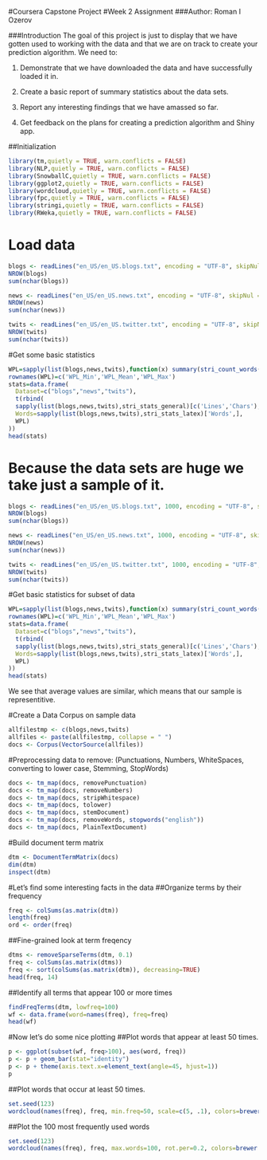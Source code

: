 #Coursera Capstone Project
#Week 2 Assignment
###Author: Roman I Ozerov

###Introduction
The goal of this project is just to display that we have gotten used to working with the data and that we are on track to create your prediction algorithm. We need to:

1. Demonstrate that we have downloaded the data and have successfully loaded it in.

2. Create a basic report of summary statistics about the data sets.

3. Report any interesting findings that we have amassed so far.

4. Get feedback on the plans for creating a prediction algorithm and Shiny app.


##Initialization
```{r}
library(tm,quietly = TRUE, warn.conflicts = FALSE)
library(NLP,quietly = TRUE, warn.conflicts = FALSE)
library(SnowballC,quietly = TRUE, warn.conflicts = FALSE)
library(ggplot2,quietly = TRUE, warn.conflicts = FALSE)
library(wordcloud,quietly = TRUE, warn.conflicts = FALSE)
library(fpc,quietly = TRUE, warn.conflicts = FALSE)
library(stringi,quietly = TRUE, warn.conflicts = FALSE)
library(RWeka,quietly = TRUE, warn.conflicts = FALSE)
```

# Load data
```{r}
blogs <- readLines("en_US/en_US.blogs.txt", encoding = "UTF-8", skipNul = TRUE)
NROW(blogs)
sum(nchar(blogs))

news <- readLines("en_US/en_US.news.txt", encoding = "UTF-8", skipNul = TRUE)
NROW(news)
sum(nchar(news))

twits <- readLines("en_US/en_US.twitter.txt", encoding = "UTF-8", skipNul = TRUE)
NROW(twits)
sum(nchar(twits))
```

#Get some basic statistics
```{r}
WPL=sapply(list(blogs,news,twits),function(x) summary(stri_count_words(x))[c('Min.','Mean','Max.')])
rownames(WPL)=c('WPL_Min','WPL_Mean','WPL_Max')
stats=data.frame(
  Dataset=c("blogs","news","twits"),      
  t(rbind(
  sapply(list(blogs,news,twits),stri_stats_general)[c('Lines','Chars'),],
  Words=sapply(list(blogs,news,twits),stri_stats_latex)['Words',],
  WPL)
))
head(stats)
```

# Because the data sets are huge we take just a sample of it.
```{r}
blogs <- readLines("en_US/en_US.blogs.txt", 1000, encoding = "UTF-8", skipNul = TRUE)
NROW(blogs)
sum(nchar(blogs))

news <- readLines("en_US/en_US.news.txt", 1000, encoding = "UTF-8", skipNul = TRUE)
NROW(news)
sum(nchar(news))

twits <- readLines("en_US/en_US.twitter.txt", 1000, encoding = "UTF-8", skipNul = TRUE)
NROW(twits)
sum(nchar(twits))
```

#Get basic statistics for subset of data
```{r}
WPL=sapply(list(blogs,news,twits),function(x) summary(stri_count_words(x))[c('Min.','Mean','Max.')])
rownames(WPL)=c('WPL_Min','WPL_Mean','WPL_Max')
stats=data.frame(
  Dataset=c("blogs","news","twits"),      
  t(rbind(
  sapply(list(blogs,news,twits),stri_stats_general)[c('Lines','Chars'),],
  Words=sapply(list(blogs,news,twits),stri_stats_latex)['Words',],
  WPL)
))
head(stats)
```
We see that average values are similar, which means that our sample is representitive. 

#Create a Data Corpus on sample data
```{r}
allfilestmp <- c(blogs,news,twits)
allfiles <- paste(allfilestmp, collapse = " ")
docs <- Corpus(VectorSource(allfiles))
```

#Preprocessing data to remove:
(Punctuations, Numbers, WhiteSpaces, converting to lower case, Stemming, StopWords)
```{r}
docs <- tm_map(docs, removePunctuation) 
docs <- tm_map(docs, removeNumbers)
docs <- tm_map(docs, stripWhitespace)
docs <- tm_map(docs, tolower)
docs <- tm_map(docs, stemDocument)
docs <- tm_map(docs, removeWords, stopwords("english"))  
docs <- tm_map(docs, PlainTextDocument)
```

#Build document term matrix
```{r}
dtm <- DocumentTermMatrix(docs)
dim(dtm)
inspect(dtm)
```

#Let's find some interesting facts in the data
##Organize terms by their frequency
```{r}
freq <- colSums(as.matrix(dtm))   
length(freq)   
ord <- order(freq)
```

##Fine-grained look at term freqency
```{r}
dtms <- removeSparseTerms(dtm, 0.1)
freq <- colSums(as.matrix(dtms))   
freq <- sort(colSums(as.matrix(dtm)), decreasing=TRUE)   
head(freq, 14)
```

##Identify all terms that appear 100 or more times
```{r}
findFreqTerms(dtm, lowfreq=100)
wf <- data.frame(word=names(freq), freq=freq)  
head(wf)
```

#Now let's do some nice plotting
##Plot words that appear at least 50 times.
```{r}
p <- ggplot(subset(wf, freq>100), aes(word, freq))    
p <- p + geom_bar(stat="identity")   
p <- p + theme(axis.text.x=element_text(angle=45, hjust=1))   
p 
```

##Plot words that occur at least 50 times.
```{r}
set.seed(123)   
wordcloud(names(freq), freq, min.freq=50, scale=c(5, .1), colors=brewer.pal(6, "Dark2"))
```

##Plot the 100 most frequently used words
```{r}
set.seed(123)   
wordcloud(names(freq), freq, max.words=100, rot.per=0.2, colors=brewer.pal(6, "Dark2"))
```


